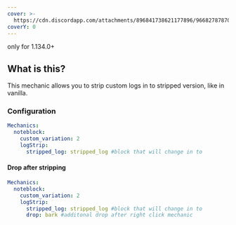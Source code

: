 ```yaml
---
cover: >-
  https://cdn.discordapp.com/attachments/896841738621177896/966827878706708560/unknown.png
coverY: 0
---
```


only for 1.134.0+


## What is this?

This mechanic allows you to strip custom logs in to stripped version, like in vanilla.


### Configuration

```yaml
Mechanics:
  noteblock:
    custom_variation: 2
    logStrip:
      stripped_log: stripped_log #block that will change in to
```

#### Drop after stripping

```yaml
Mechanics:
  noteblock:
    custom_variation: 2
    logStrip:
      stripped_log: stripped_log #block that will change in to
      drop: bark #additonal drop after right click mechanic
```


